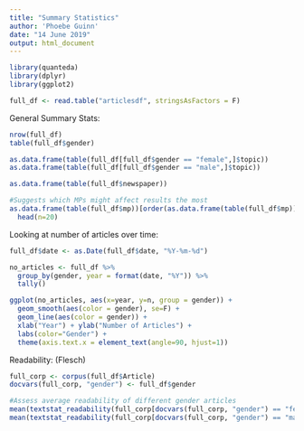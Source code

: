 ---
title: "Summary Statistics"
author: 'Phoebe Guinn'
date: "14 June 2019"
output: html_document
---

``` {r}
library(quanteda)
library(dplyr)
library(ggplot2)

full_df <- read.table("articlesdf", stringsAsFactors = F)
```

General Summary Stats:

```{r}

nrow(full_df)
table(full_df$gender)

as.data.frame(table(full_df[full_df$gender == "female",]$topic))
as.data.frame(table(full_df[full_df$gender == "male",]$topic))

as.data.frame(table(full_df$newspaper))

#Suggests which MPs might affect results the most
as.data.frame(table(full_df$mp))[order(as.data.frame(table(full_df$mp))$Freq, decreasing = T),] %>%
  head(n=20)

```

Looking at number of articles over time:

```{r}
full_df$date <- as.Date(full_df$date, "%Y-%m-%d")

no_articles <- full_df %>%
  group_by(gender, year = format(date, "%Y")) %>%
  tally()

ggplot(no_articles, aes(x=year, y=n, group = gender)) +
  geom_smooth(aes(color = gender), se=F) +
  geom_line(aes(color = gender)) +
  xlab("Year") + ylab("Number of Articles") +
  labs(color="Gender") +
  theme(axis.text.x = element_text(angle=90, hjust=1))
```

Readability: (Flesch)

```{r}
full_corp <- corpus(full_df$Article)
docvars(full_corp, "gender") <- full_df$gender

#Assess average readability of different gender articles
mean(textstat_readability(full_corp[docvars(full_corp, "gender") == "female"], measure = "Flesch")$Flesch)
mean(textstat_readability(full_corp[docvars(full_corp, "gender") == "male"], measure = "Flesch")$Flesch)
```

